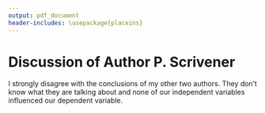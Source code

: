 ```yaml
---
output: pdf_document
header-includes: \usepackage{placeins}
---
```


# Discussion of Author P. Scrivener 

I strongly disagree with the conclusions of my other two authors. They don't know what they are talking about and none of our independent variables influenced our dependent variable.
